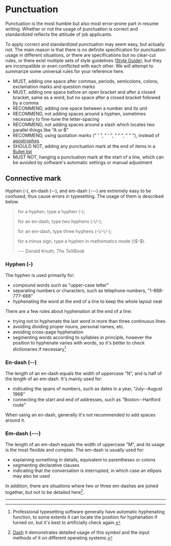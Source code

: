 # Punctuation

Punctuation is the most humble but also most error-prone part in resume writing.
Whether or not the usage of punctuation is correct and standardized reflects the
attitude of job applicants.

To apply correct and standardized punctuation may seem easy, but actually not.
The main reason is that there is no definite specification for punctuation usage
in different situations, or there are specifications but no clear-cut rules, or
there exist multiple sets of style guidelines ([Style
Guide](https://en.wikipedia.org/wiki/Style_guide)), but they are incompatible or
even conflicted with each other. We will attempt to summarize some universal
rules for your reference here.

- MUST, adding one space after commas, periods, semicolons, colons, exclamation
  marks and question marks
- MUST, adding one space before an open bracket and after a closed bracket, same
  as a word, but no space after a closed bracket followed by a comma
- RECOMMEND, adding one space between a number and its unit
- RECOMMEND, not adding spaces around a hyphen, sometimes necessary to fine-tune
  the letter-spacing
- RECOMMEND, not adding spaces around a slash which locates two parallel things
  like "A or B"
- RECOMMEND, using quotation marks (" ' ", " ' ", " " ", " " "), instead of
  [apostrophes](https://en.wikipedia.org/wiki/Apostrophe)
- SHOULD NOT, adding any punctuation mark at the end of items in a [Bullet
  list](<https://en.wikipedia.org/wiki/Bullet_(typography)>)
- MUST NOT, hanging a punctuation mark at the start of a line, which can be
  avoided by software's automatic settings or manual adjustment

## Connective mark

Hyphen (-), en-dash (--), and em-dash (---) are extremely easy to be confused,
thus cause errors in typesetting. The usage of them is described below.

> for a hyphen, type a hyphen (-);
>
> for an en-dash, type two hyphens (-\\/-);
>
> for an em-dash, type three hyphens (-\\/-\\/-);
>
> for a minus sign, type a hyphen in mathematics mode (\\$-\$).
>
> --- Donald Knuth, _The TeXBook_

### Hyphen (-)

The hyphen is used primarily for:

- compound words such as "upper-case letter"
- separating numbers or characters, such as telephone numbers, "1-888-777-666"
- hyphenating the word at the end of a line to keep the whole layout neat

There are a few rules about hyphenation at the end of a line:

- trying not to hyphenate the last word in more than three continuous lines
- avoiding dividing proper nouns, personal names, etc.
- avoiding cross-page hyphenation
- segmenting words according to syllables in principle, however the position to
  hyphenate varies with words, so it's better to check dictionaries if
  necessary[^7]

### En-dash (--)

The length of an en-dash equals the width of uppercase "N", and is half of the
length of an em-dash. It's mainly used for:

- indicating the spans of numbers, such as dates in a year, "July--August 1968"
- connecting the start and end of addresses, such as "Boston--Hartford route"

When using an en-dash, generally it's not recommended to add spaces around it.

### Em-dash (---)

The length of an em-dash equals the width of uppercase "M", and its usage is the
most flexible and complex. The em-dash is usually used for:

- explaining something in details, equivalent to parentheses or colons
- segmenting declarative clauses
- indicating that the conversation is interrupted, in which case an
  ellipsis may also be used

In addition, there are situations where two or three em-dashes are joined
together, but not to be detailed here[^8].

---

[^7]:
    Professional typesetting software generally have automatic
    hyphenating function, to some extents it can locate the position for
    hyphenation if turned on, but it's best to artificially check
    again.

[^8]:
    [Dash](https://en.wikipedia.org/wiki/Dash)
    it demonstrates detailed usage of this symbol and the input methods
    of it on different operating systems.
